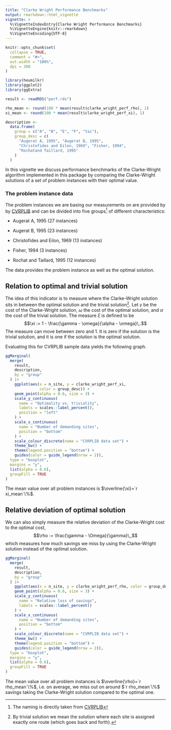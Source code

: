 ```yaml
---
title: "Clarke Wright Performance Benchmarks"
output: rmarkdown::html_vignette
vignette: >
  %\VignetteIndexEntry{Clarke Wright Performance Benchmarks}
  %\VignetteEngine{knitr::rmarkdown}
  %\VignetteEncoding{UTF-8}
---
```


```r
knitr::opts_chunk$set(
  collapse = TRUE,
  comment = "#>",
  out.width = "100%",
  dpi = 300
)
```

```r
library(heumilkr)
library(ggplot2)
library(ggExtra)

result <- readRDS("perf.rds")

rho_mean <- round(100 * mean(result$clarke_wright_perf_rho), 1)
xi_mean <- round(100 * mean(result$clarke_wright_perf_xi), 1)

description <-
  data.frame(
    group = c("A", "B", "E", "F", "tai"),
    group_desc = c(
      "Augerat A, 1995", "Augerat B, 1995",
      "Christofides and Eilon, 1969", "Fisher, 1994",
      "Rochatand Taillard, 1995"
    )
  )
```

In this vignette we discuss performance benchmarks of the Clarke-Wright algorithm implemented in this package by comparing the Clarke-Wright solutions of a set of problem instances with their optimal value.

### The problem instance data

The problem instances we are basing our measurements on are provided by by [CVRPLIB](http://vrp.atd-lab.inf.puc-rio.br/) and can be divided into five groups[^1] of different characteristics:

[^1]: The naming is directly taken from [CVRPLIB](http://vrp.atd-lab.inf.puc-rio.br/)

-   Augerat A, 1995 (27 instances)

-   Augerat B, 1995 (23 instances)

-   Christofides and Eilon, 1969 (13 instances)

-   Fisher, 1994 (3 instances)

-   Rochat and Taillard, 1995 (12 instances)

The data provides the problem instance as well as the optimal solution.

## Relation to optimal and trivial solution

The idea of this indicator is to measure where the Clarke-Wright solution sits in between the optimal solution and the trivial solution[^2]. Let $\gamma$ be the cost of the Clarke-Wright solution, $\omega$ the cost of the optimal solution, and $\alpha$ the cost of the trivial solution. The measure $\xi$ is defined to be $$\xi := 1 - \frac{\gamma - \omega}{\alpha - \omega}\,.$$ The measure can move between zero and 1. It is zero if the solution is the trivial solution, and it is one if the solution is the optimal solution.

[^2]: By trivial solution we mean the solution where each site is assigned exactly one route (which goes back and forth).

Evaluating this for CVRPLIB sample data yields the following graph.

```r
ggMarginal(
  merge(
    result,
    description,
    by = "group"
  ) |>
    ggplot(aes(x = n_site, y = clarke_wright_perf_xi,
               color = group_desc)) +
    geom_point(alpha = 0.6, size = 3) +
    scale_y_continuous(
      name = "Optimality vs. triviality",
      labels = scales::label_percent(),
      position = "left"
    ) +
    scale_x_continuous(
      name = "Number of demanding sites",
      position = "bottom"
    ) +
    scale_colour_discrete(name = "CVRPLIB data set") +
    theme_bw() +
    theme(legend.position = "bottom") +
    guides(color = guide_legend(nrow = 2)),
  type = "boxplot",
  margins = "y",
  list(alpha = 0.6),
  groupFill = TRUE
)

```

The mean value over all problem instances is $\overline{\xi}=`r xi_mean`\%$.

## Relative deviation of optimal solution

We can also simply measure the relative deviation of the Clarke-Wright cost to the optimal cost, $$\rho := \frac{\gamma - \Omega}{\gamma}\,,$$ which measures how much savings we miss by using the Clarke-Wright solution instead of the optimal solution.

```r
ggMarginal(
  merge(
    result,
    description,
    by = "group"
  ) |>
    ggplot(aes(x = n_site, y = clarke_wright_perf_rho, color = group_desc)) +
    geom_point(alpha = 0.6, size = 3) +
    scale_y_continuous(
      name = "Relative loss of savings",
      labels = scales::label_percent()
    ) +
    scale_x_continuous(
      name = "Number of demanding sites",
      position = "bottom"
    ) +
    scale_colour_discrete(name = "CVRPLIB data set") +
    theme_bw() +
    theme(legend.position = "bottom") +
    guides(color = guide_legend(nrow = 2)),
  type = "boxplot",
  margins = "y",
  list(alpha = 0.6),
  groupFill = TRUE
)
```

The mean value over all problem instances is $\overline{\rho}=`r rho_mean`\%$, i.e. on average, we miss out on around $`r rho_mean`\%$ savings taking the Clarke-Wright solution compared to the optimal one.
